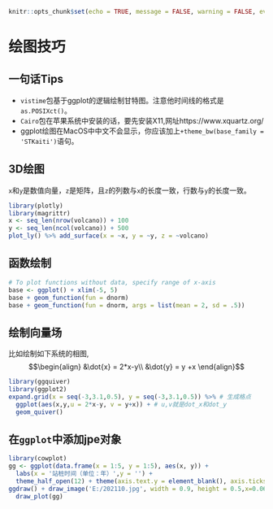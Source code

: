```r
knitr::opts_chunk$set(echo = TRUE, message = FALSE, warning = FALSE, eval = FALSE)
```
# 绘图技巧 {#DrawTips}

## 一句话Tips

- `vistime`包基于ggplot的逻辑绘制甘特图。注意他时间线的格式是`as.POSIXct()`。
- `Cairo`包在苹果系统中安装的话，要先安装X11,网址https://www.xquartz.org/
- ggplot绘图在MacOS中中文不会显示，你应该加上`+theme_bw(base_family = 'STKaiti')`语句。

## 3D绘图
`x`和`y`是数值向量，`z`是矩阵，且`z`的列数与`x`的长度一致，行数与`y`的长度一致。
```r
library(plotly)
library(magrittr)
x <- seq_len(nrow(volcano)) + 100
y <- seq_len(ncol(volcano)) + 500
plot_ly() %>% add_surface(x = ~x, y = ~y, z = ~volcano)
```

## 函数绘制
```r
# To plot functions without data, specify range of x-axis
base <- ggplot() + xlim(-5, 5)
base + geom_function(fun = dnorm)
base + geom_function(fun = dnorm, args = list(mean = 2, sd = .5))
```

## 绘制向量场
比如绘制如下系统的相图,
$$\begin{align}
&\dot{x} = 2*x-y\\
&\dot{y} = y +x 
\end{align}$$

```r
library(ggquiver)
library(ggplot2) 
expand.grid(x = seq(-3,3.1,0.5), y = seq(-3,3.1,0.5)) %>% # 生成格点
  ggplot(aes(x,y,u = 2*x-y, v = y+x)) + # u,v就是dot_x和dot_y
  geom_quiver()
```

## 在`ggplot`中添加jpe对象

```r
library(cowplot)
gg <- ggplot(data.frame(x = 1:5, y = 1:5), aes(x, y)) + 
  labs(x = '站桩时间（单位：年）',y = '') + 
  theme_half_open(12) + theme(axis.text.y = element_blank(), axis.ticks = element_blank())
ggdraw() + draw_image('E:/202110.jpg', width = 0.9, height = 0.5,x=0.06,y=0.1) +
  draw_plot(gg)
```

